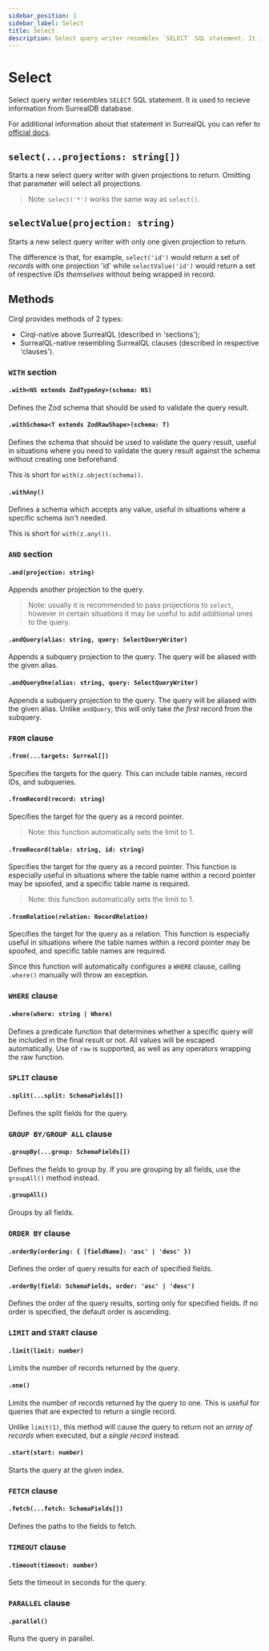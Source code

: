 ```yaml
---
sidebar_position: 1
sidebar_label: Select
title: Select
description: Select query writer resembles `SELECT` SQL statement. It is used to recieve information from SurrealDB database.
---
```


# Select

Select query writer resembles `SELECT` SQL statement. It is used to recieve information from SurrealDB database.

For additional information about that statement in SurrealQL you can refer to [official docs](https://surrealdb.com/docs/surrealql/statements/select/).

## `select(...projections: string[])`
Starts a new select query writer with given projections to return. Omitting that parameter will select all projections.

> Note: `select('*')` works the same way as `select()`.

## `selectValue(projection: string)`
Starts a new select query writer with only one given projection to return.

The difference is that, for example, `select('id')` would return a set of *records* with one projection 'id' while `selectValue('id')` would return a set of respective *IDs themselves* without being wrapped in record.

## Methods
Cirql provides methods of 2 types:
- Cirql-native above SurrealQL (described in 'sections');
- SurrealQL-native resembling SurrealQL clauses (described in respective 'clauses').

### `WITH` section

#### `.with<NS extends ZodTypeAny>(schema: NS)`
Defines the Zod schema that should be used to validate the query result.

#### `.withSchema<T extends ZodRawShape>(schema: T)`
Defines the schema that should be used to validate the query result, useful in situations where you need to validate the query result against the schema without creating one beforehand.

This is short for `with(z.object(schema))`.

#### `.withAny()`
Defines a schema which accepts any value, useful in situations where a specific schema isn't needed. 

This is short for `with(z.any())`.

### `AND` section

#### `.and(projection: string)`
Appends another projection to the query.

> Note: usually it is recommended to pass projections to `select`, however in certain situations it may be useful to add additional ones to the query.

#### `.andQuery(alias: string, query: SelectQueryWriter)`
Appends a subquery projection to the query. The query will be aliased with the given alias.

#### `.andQueryOne(alias: string, query: SelectQueryWriter)`
Appends a subquery projection to the query. The query will be aliased with the given alias. Unlike `andQuery`, this will only take *the first* record from the subquery.

### `FROM` clause

#### `.from(...targets: Surreal[])`
Specifies the targets for the query. This can include table names, record IDs, and subqueries.

#### `.fromRecord(record: string)`
Specifies the target for the query as a record pointer.

> Note: this function automatically sets the limit to 1.

#### `.fromRecord(table: string, id: string)`
Specifies the target for the query as a record pointer. This function is especially useful in situations where the table name within a record pointer may be spoofed, and a specific table name is required.

> Note: this function automatically sets the limit to 1.

#### `.fromRelation(relation: RecordRelation)`
Specifies the target for the query as a relation. This function is especially useful in situations where the table names within a record pointer may be spoofed, and specific table names are required.

Since this function will automatically configures a `WHERE` clause, calling `.where()` manually will throw an exception.

### `WHERE` clause

#### `.where(where: string | Where)`
Defines a predicate function that determines whether a specific query will be included in the final result or not. All values will be escaped automatically. Use of `raw` is supported, as well as any operators wrapping the raw function.

### `SPLIT` clause

#### `.split(...split: SchemaFields[])`
Defines the split fields for the query.

### `GROUP BY/GROUP ALL` clause

#### `.groupBy(...group: SchemaFields[])`
Defines the fields to group by. If you are grouping by all fields, use the `groupAll()` method instead.

#### `.groupAll()`
Groups by all fields.

### `ORDER BY` clause

#### `.orderBy(ordering: { [fieldName]: 'asc' | 'desc' })`
Defines the order of query results for each of specified fields.

#### `.orderBy(field: SchemaFields, order: 'asc' | 'desc')`
Defines the order of the query results, sorting only for specified fields. If no order is specified, the default order is ascending.

### `LIMIT` and `START` clause

#### `.limit(limit: number)`
Limits the number of records returned by the query.

#### `.one()`
Limits the number of records returned by the query to one. This is useful for queries that are expected to return a single record.

Unlike `limit(1)`, this method will cause the query to return not an *array of records* when executed, but a *single record* instead.

#### `.start(start: number)`
Starts the query at the given index.

### `FETCH` clause

#### `.fetch(...fetch: SchemaFields[])`
Defines the paths to the fields to fetch.

### `TIMEOUT` clause

#### `.timeout(timeout: number)`
Sets the timeout in seconds for the query.

### `PARALLEL` clause

#### `.parallel()`
Runs the query in parallel.

